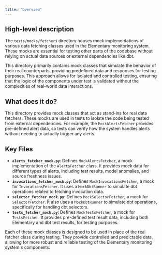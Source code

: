 ```yaml
---
title: "Overview"
---
```


## High-level description
The `tests/mocks/fetchers` directory houses mock implementations of various data fetching classes used in the Elementary monitoring system. These mocks are essential for testing other parts of the codebase without relying on actual data sources or external dependencies like dbt. 

This directory primarily contains mock classes that simulate the behavior of their real counterparts, providing predefined data and responses for testing purposes. This approach allows for isolated and controlled testing, ensuring that the logic of the components under test is validated without the complexities of real-world data interactions.

## What does it do?
This directory provides mock classes that act as stand-ins for real data fetchers. These mocks are used in tests to isolate the code being tested from external dependencies. For example, the `MockAlertsFetcher` provides pre-defined alert data, so tests can verify how the system handles alerts without needing to actually trigger any alerts.

## Key Files
- **`alerts_fetcher_mock.py`**: Defines `MockAlertsFetcher`, a mock implementation of the `AlertsFetcher` class. It provides mock data for different types of alerts, including test results, model anomalies, and source freshness issues.
- **`invocations_fetcher_mock.py`**: Defines `MockInvocationsFetcher`, a mock for `InvocationsFetcher`. It uses a `MockDbtRunner` to simulate dbt operations related to fetching invocation data.
- **`selector_fetcher_mock.py`**: Defines `MockSelectorFetcher`, a mock for `SelectorFetcher`. It also uses a `MockDbtRunner` to simulate dbt operations, specifically for handling dbt selectors.
- **`tests_fetcher_mock.py`**: Defines `MockTestsFetcher`, a mock for `TestsFetcher`. It provides pre-defined test result data, including both Elementary and dbt test results, for testing purposes.

Each of these mock classes is designed to be used in place of the real fetcher class during testing. They provide controlled and predictable data, allowing for more robust and reliable testing of the Elementary monitoring system's components.
